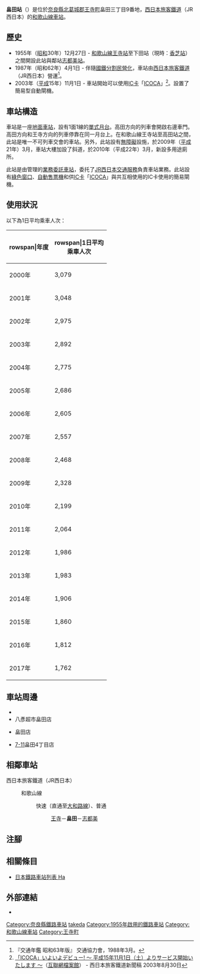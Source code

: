{{NoteTA|G1=Transport
|T=zh-hans:畠田站;zh-hk:畠田站;zh-tw:畠田車站;
|1=zh-hans:畠田站;zh-hk:畠田站;zh-tw:畠田車站;
}}
{{Infobox station
|公司色 = #0072bc
|站名 = 畠田
|圖片 = 
|圖片說明 = 
|日文原名 = 畠田
|平假名 = はたけだ
|羅馬拼音 = Hatakeda
|副站名 = 
|電報略號 = ハケ
|所在地 = {{JPN}}[[奈良縣|奈良縣]][[北葛城郡|北葛城郡]][[王寺町|王寺町]]畠田三丁目9番地
|座標 = {{coord|34|34|42.39|N|135|42|13.70|E|type:railwaystation_region:JP-24|display=inline,title}}
|車站構造 = [[地面車站|地面車站]]
|月台配置 = 1面1線
|啟用年月日 = 1955年（[[昭和|昭和]]30年）12月27日
|廢站年月日 = 
|乘客人數 = 1,762
|上下車人次 = 
|統計年度 = 2018
|轉車 = 
|全寬備註 = [[業務委托車站|業務委托車站]]<br/>設有[[綠色窗口|綠色窗口]]
|adjacent = {{Adjacent stations|system=西日本旅客鐵道近畿地域路線|line=KT|left=王寺|right=志都美|note-left=2.6km|note-mid=距離[[王寺站_(日本)|王寺]]2.6km|note-right=1.9km}}
}}
'''畠田站'''（{{jpn|j=畠田駅|hg=はたけだえき|rm=Hatakeda eki|f=y}}）是位於[[奈良縣|奈良縣]][[北葛城郡|北葛城郡]][[王寺町|王寺町]]畠田三丁目9番地，[[西日本旅客鐵道|西日本旅客鐵道]]（JR西日本）的[[和歌山線|和歌山線]][[鐵路車站|車站]]。

== 歷史 ==
* 1955年（[[昭和|昭和]]30年）12月27日 - [[和歌山線|和歌山線]][[王寺站_(日本)|王寺站]]至下田站（現時：[[香芝站|香芝站]]）之間開設此站與鄰站[[志都美站|志都美站]]。
* 1987年（昭和62年）4月1日 - 伴隨[[國鐵分割民營化|國鐵分割民營化]]，車站由[[西日本旅客鐵道|西日本旅客鐵道]]（JR西日本）營運<ref name="trafic-yearbook-1988">『交通年鑑 昭和63年版』 交通協力會，1988年3月。</ref>。
* 2003年（[[平成|平成]]15年）11月1日 - 車站開始可以使用[[IC卡|IC卡]]「[[ICOCA|ICOCA]]」<ref>[https://web.archive.org/web/20040803184954/http://www.westjr.co.jp/news/newslist/article/030820a.html 「ICOCA」いよいよデビュー! 〜 平成15年11月1日（土）よりサービス開始いたします 〜]{{ja icon}}（[[互聯網檔案館|互聯網檔案館]]） - 西日本旅客鐵道新聞稿 2003年8月30日</ref>。設置了簡易型自動閘機。

== 車站構造 ==
車站是一座[[地面車站|地面車站]]，設有1面1線的[[單式月台|單式月台]]。高田方向的列車會開啟右邊車門。高田方向和王寺方向的列車停靠在同一月台上。在和歌山線王寺站至高田站之間，此站是唯一不可列車交會的車站。另外，此站設有[[無障礙|無障礙]]設施，於2009年（[[平成|平成]]21年）3月，車站大樓加設了斜道，於2010年（平成22年）3月，新設多用途廁所。

此站是由{{Translink|ja|王寺鉄道部|王寺鐵道部}}管理的[[業務委託車站|業務委託車站]]，委托了[[JR西日本交通服務|JR西日本交通服務]]負責車站業務。此站設有[[綠色窗口|綠色窗口]]、[[自動售票機|自動售票機]]和供[[IC卡|IC卡]]「[[ICOCA|ICOCA]]」與共互相使用的IC卡使用的簡易閘機。

== 使用狀況 ==
以下為1日平均乘車人次：
{| class="wikitable" style="text-align:right;"
|-
!rowspan|年度
!rowspan|1日平均<br>乘車人次
|-
|2000年
|3,079
|-
|2001年
|3,048
|-
|2002年
|2,975
|-
|2003年
|2,892
|-
|2004年
|2,775
|-
|2005年
|2,686
|-
|2006年
|2,605
|-
|2007年
|2,557
|-
|2008年
|2,468
|-
|2009年
|2,328
|-
|2010年
|2,199
|-
|2011年
|2,064
|-
|2012年
|1,986
|-
|2013年
|1,983
|-
|2014年
|1,906
|-
|2015年
|1,860
|-
|2016年
|1,812
|-
|2017年
|1,762
|}

== 車站周邊 ==
* {{Translink|ja|国道168号|國道168號}}
* 八彥超市畠田店
* {{Translink|ja|神戸物産|神戶物產|業務超市}}畠田店
* [[7-11|7-11]]畠田4丁目店

== 相鄰車站 ==
; 西日本旅客鐵道（JR西日本）
: {{JR西路線記号|K|T}} 和歌山線
:: {{color|#f60|■}}快速（直通至[[大和路線|大和路線]]）、{{color|#999|■}}普通
::: [[王寺站_(日本)|王寺]]－'''畠田'''－[[志都美站|志都美]]
== 注腳 ==
{{Reflist}}
== 相關條目 ==
* [[日本鐵路車站列表_Ha|日本鐵路車站列表 Ha]]
== 外部連結 ==
* {{外部連結/JR西日本車站|0621801|畠田}}{{ja icon}}
{{和歌山線}}
{{DEFAULTSORT:Hatakeda}}
[[Category:奈良縣鐵路車站|Category:奈良縣鐵路車站]]
[[Category:日本鐵路車站_Ha|takeda]]
[[Category:1955年啟用的鐵路車站|Category:1955年啟用的鐵路車站]]
[[Category:和歌山線車站|Category:和歌山線車站]]
[[Category:王寺町|Category:王寺町]]